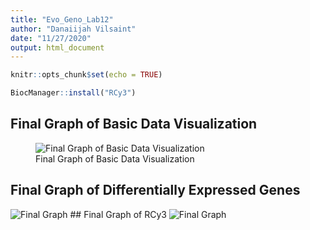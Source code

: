 ```yaml
---
title: "Evo_Geno_Lab12"
author: "Danaiijah Vilsaint"
date: "11/27/2020"
output: html_document
---
```


```r
knitr::opts_chunk$set(echo = TRUE)
```
```r
BiocManager::install("RCy3")
```



## Final Graph of Basic Data Visualization
![Final Graph of Basic Data Visualization](Basic Data Visualization.png)

## Final Graph of Differentially Expressed Genes
![Final Graph](Differentially Expressed Genes.png)
## Final Graph of RCy3
![Final Graph](vignette_image.png)

